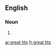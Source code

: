 ==English==

===Noun===
{{head|en|head=[[great]] [[tits]]}}

# {{plural of|great tit}}

[[ar:great tits]]
[[fr:great tits]]